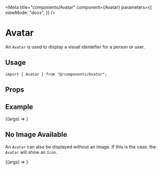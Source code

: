 
<Meta
  title="components/Avatar"
  component={Avatar}
  parameters={{
    viewMode: "docs",
  }}
/>

# Avatar

An `Avatar` is used to display a visual identefier for a person or user.

## Usage

```tsx
import { Avatar } from "@/components/Avatar";
```

## Props

<ArgsTable component={Avatar} />

## Example

<Canvas>
  <Story name="Default" args={{ ...mockImage }}>
    {(args) => <Avatar {...args} />}
  </Story>
</Canvas>

## No Image Available

An `Avatar` can also be displayed without an image. If this is the case, the `Avatar` will show an `Icon`.

<Canvas>
  <Story name="No Image Available" args={{ name: "Eddy Sims" }}>
    {(args) => <Avatar {...args} />}
  </Story>
</Canvas>
